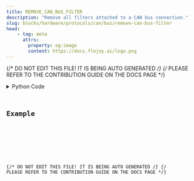 ```yaml
---
title: REMOVE_CAN_BUS_FILTER
description: "Remove all filters attached to a CAN bus connection."
slug: blocks/hardware/protocols/can/bus/remove-can-bus-filter
head:
    - tag: meta
      attrs:
        property: og:image
        content: https://docs.flojoy.ai/logo.png
---
```


{/* DO NOT EDIT THIS FILE! IT IS BEING AUTO GENERATED */}
{/* PLEASE REFER TO THE CONTRIBUTION GUIDE ON THE DOCS PAGE */}


<DownloadStudioBanner />
<PythonDocsDisplay docstring={block_data["docstring"]} />
<details>
<summary>Python Code</summary>



<Code code={pythonCode} lang="py" wrap theme="dracula" />

[Find this Flojoy Block on GitHub](https://github.com/flojoy-ai/blocks/blob/main/blocks/HARDWARE/PROTOCOLS/CAN/BUS/REMOVE_CAN_BUS_FILTER/REMOVE_CAN_BUS_FILTER.py)

</details>

## Example


<GetHelpWidget />


<AppDisplay app={app} blockName="REMOVE_CAN_BUS_FILTER" client:visible />


<Example />

{/* DO NOT EDIT THIS FILE! IT IS BEING AUTO GENERATED */}
{/* PLEASE REFER TO THE CONTRIBUTION GUIDE ON THE DOCS PAGE */}
